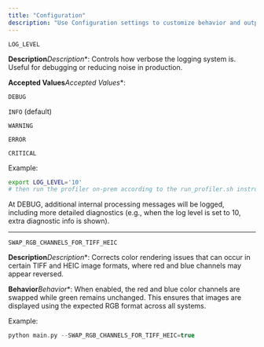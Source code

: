```yaml
---
title: "Configuration"
description: "Use Configuration settings to customize behavior and output when running Visual Layer backend tools or scripts."
---
```

`LOG_LEVEL`

 **Description***Description**: Controls how verbose the logging system is. Useful for debugging or reducing noise in production.

 **Accepted Values***Accepted Values**: 

`DEBUG`

`INFO` (default)

`WARNING`

`ERROR`

`CRITICAL`

Example:

```bash
export LOG_LEVEL='10'
# then run the profiler on-prem according to the run_profiler.sh instructions
```

At DEBUG, additional internal processing messages will be logged, including more detailed diagnostics (e.g., when the log level is set to 10, extra diagnostic info is shown).

***

`SWAP_RGB_CHANNELS_FOR_TIFF_HEIC`

 **Description***Description**: Corrects color rendering issues that can occur in certain TIFF and HEIC image formats, where red and blue channels may appear reversed.

 **Behavior***Behavior**: When enabled, the red and blue color channels are swapped while green remains unchanged. This ensures that images are displayed using the expected RGB format across all systems.

Example:

```c bash
python main.py --SWAP_RGB_CHANNELS_FOR_TIFF_HEIC=true
```
